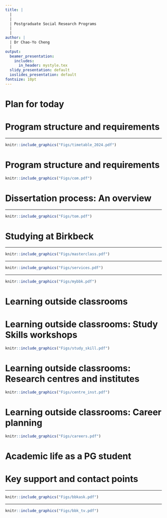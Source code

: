 ```yaml
---
title: |
  | 
  |
  | Postgraduate Social Research Programs 
  |
  |
author: |
  | Dr Chao-Yo Cheng
  |
output:
  beamer_presentation:
    includes:
      in_header: mystyle.tex
  slidy_presentation: default
  ioslides_presentation: default
fontsize: 10pt
---
```


# Plan for today

\begin{itemize}
  \item Program structure and requirements
  \vspace{0.2cm}
  \item Learning resources and opportunities
  \vspace{0.2cm}
  \item Postgraduate academic life
  \vspace{0.2cm}
  \item Q\&A
\end{itemize}

# Program structure and requirements

\begin{itemize}
\small
  \item Four 15-credit \textbf{research methods} modules (60 credits in total)
  \begin{itemize}
  \begin{small}
    \item Qualitative Social Research Methods and Qualitative Research Design
    \item Introduction to Quantitative Social Research, Applied Social Data Analysis in \texttt{R} and Advanced Topics in Quantitative Social Research
    \item Experiments in Social Science
  \end{small}  
  \end{itemize}
  \vspace{0.25cm}
  \item Two 30-credit \textbf{theory/subject} options (60 credits in total)
  \begin{itemize}
  \begin{small}
    \item MSc and PG Diploma: Investigating the Social World and Masterclass in Social Research
    \item MRes: Two options from your subject area
  \end{small}
  \end{itemize}
  \vspace{0.25cm}
  \item \textbf{Social Research Dissertation} (60 credits), including four dissertation workshops
\end{itemize}

---

\vspace{0.5cm}
```r
knitr::include_graphics("Figs/timetable_2024.pdf")
```
\vspace{0.3cm}
\begin{center}
Compulsory and Core SR modules, 2024-2025
\end{center}

# Program structure and requirements

\begin{itemize}
  \item We offer flexibility such that you can 
  \vspace{0.1cm}
  \begin{itemize}
    \item Choose to finish your study full-time or part-time
    \item Audit modules and/or take modules outside your subject area
    \item Progress to MSc/MRes after you finish PG Certificate/Diploma
    \item Exit with PG Cert/Diploma even if you start with MSc/MRes
  \end{itemize}
  \vspace{0.2cm}
  \item We will revisit your modules and/or your plan at/after Birkbeck in 1:1 meetings
\end{itemize}
\vspace{0.2cm}
```r
knitr::include_graphics("Figs/com.pdf")
```

# Dissertation process: An overview

\begin{itemize}
\small
  \item Autumn (Term 1)
  \begin{itemize}
    \item November: Workshop on how to get started
    \item Preliminary meetings with me and/or potential supervisor
  \end{itemize}
  \vspace{0.7cm}
  \item Spring (Term 2)
  \begin{itemize}
    \item January-February: Submit your proposal form (20 January) and supervisor allocation
    \item March: Workshop on literature review and research ethics
  \end{itemize}
  \vspace{0.7cm}
  \item Summer (Term 3)
  \begin{itemize}
    \item June: Dissertation Fairs through Masterclass in Social Research
    \item July: Workshop on writing up your dissertation (optional)
  \end{itemize}
  \item September: Submit dissertation (September 15) or request deferral (TBA)
\end{itemize}

---

```r
knitr::include_graphics("Figs/tom.pdf")
```

# Studying at Birkbeck

\begin{itemize}
  \item Each module has a handbook, with detailed description of contact points, aims and objectives, learning outcomes, syllabus, and assessment requirements
  \vspace{0.4cm}
  \item Most modules will be taught by pre-recorded lectures combined with in-person seminars or lab tutorials (for quantitative modules)
  \vspace{0.4cm}
  \item You will need to finish pre-sessional activities (e.g., readings and lecture recordings) before the live sessions and actively engage in class activities
  \vspace{0.4cm}
  \item You will have the chance to provide feedback (student-staff exchanges and module evaluation)
\end{itemize}

---

```r
knitr::include_graphics("Figs/masterclass.pdf")
```

---

```r
knitr::include_graphics("Figs/services.pdf")
```

---

```r
knitr::include_graphics("Figs/mybbk.pdf")
```

# Learning outside classrooms

\begin{itemize}
  \item Birkbeck's Study Skills workshops
  \vspace{0.2cm}
  \item Birkbeck's research centres and institutes
  \vspace{0.2cm}
  \item Birkbeck's career services; opportunities on LinkedIn, \url{jobs.ac.uk}, and \url{idealist.org}
  \vspace{0.2cm}
  \item Libraries, including those outside Birkbeck, such as the Senate House, SOAS, UCL, and the British Library -- check out \textbf{SCONUL}
  \vspace{0.2cm}
  \item Additional events and resources outside Birkbeck (e.g., UoL colleges, Turing and NCRM) 
\end{itemize}

# Learning outside classrooms: Study Skills workshops

```r
knitr::include_graphics("Figs/study_skill.pdf")
```
\vspace{0.1cm}
\begin{center}
\begin{scriptsize}
\url{https://www.bbk.ac.uk/student-services/learning-development}
\end{scriptsize}
\end{center}

# Learning outside classrooms: Research centres and institutes

```r
knitr::include_graphics("Figs/centre_inst.pdf")
```
\vspace{0.1cm}
\begin{center}
\begin{scriptsize}
\url{https://www.bbk.ac.uk/research/centres}
\end{scriptsize}
\end{center}

# Learning outside classrooms: Career planning

```r
knitr::include_graphics("Figs/careers.pdf")
```
\vspace{0.1cm}
\begin{center}
\begin{scriptsize}
\url{https://www.bbk.ac.uk/student-services/careers-and-enterprise}
\end{scriptsize}
\end{center}

# Academic life as a PG student

\begin{itemize}
  \item \textbf{Active learning}: We embrace \textit{interactive} learning; come to in-person seminars/tutorials, having Watched the lecture videos and completed the readings or other preparation for the week
  \vspace{0.2cm}
  \item \textbf{Stability with flexibility}: We aim for stability, but acknowledge the need for flexibility
  \vspace{0.2cm}
  \item \textbf{Good communication}: We want to make this \textit{fantastic}; please be your own best advocate and give us feedback and constructive suggestions
  \vspace{0.2cm}
  \item \textbf{Safety}: We all want to keep you safe during your year at Birkbeck but need to work collaboratively with you to make that happen
\end{itemize}

# Key support and contact points

\begin{itemize}
  \item \textbf{Program director} and personal tutor: \textbf{Dr Chao-Yo Cheng} (\href{mailto:c.cheng@bbk.ac.uk}{\texttt{c.cheng@bbk.ac.uk}}) for academic and research questions; office hours \textbf{between 3-5pm on Fridays} via Microsoft Teams (or by appointment)
  \vspace{0.2cm}
  \item \textbf{Program administrator} for admin or procedural matters
  \vspace{0.2cm}
  \item \textbf{Module conveners} (see Moodle pages)
  \vspace{0.2cm}
  \item \textbf{Dissertation supervisor}
  \vspace{0.2cm}
  \item \textbf{Student Services} provided by the College
\end{itemize}

---

```r
knitr::include_graphics("Figs/bbkask.pdf")
```
\begin{center}
\url{https://www.bbk.ac.uk/ask}
\end{center}
\vspace{0.5cm}
\begin{itemize}
\small
  \item All student inquiries should first be submitted to the \textbf{Ask} system
  \vspace{0.1cm}
  \item Unless instructed, students are suggested not email individual administrators
  \vspace{0.1cm}
  \item If unsure or encountering exceptional circumstances, get in touch with the program director for advice
\end{itemize}

---

\vspace{1cm}
```r
knitr::include_graphics("Figs/bbk_tv.pdf")
```
\vspace{0.5cm}
\begin{center}
Stay curious, stay active and stay healthy
\end{center}
